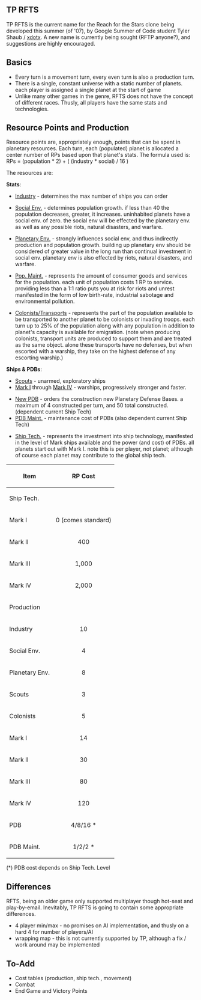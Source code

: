 == TP RFTS ==
TP RFTS is the current name for the Reach for the Stars clone being developed this summer (of '07), by Google Summer of Code student Tyler Shaub / [[User:Xdotx|xdotx]]. A new name is currently being sought (RFTP anyone?), and suggestions are highly encouraged.


== Basics ==
* Every turn is a movement turn, every even turn is also a production turn.
* There is a single, constant universe with a static number of planets. each player is assigned a single planet at the start of game
* Unlike many other games in the genre, RFTS does not have the concept of different races. Thusly, all players have the same stats and technologies.


== Resource Points and Production == 
Resource points are, appropriately enough, points that can be spent in planetary resources. Each turn, each (populated) planet is allocated a center number of RPs based upon that planet's stats. The formula used is: RPs = (population * 2) + ( (industry * social) / 16 )

The resources are:

'''Stats''':
* <u>Industry</u> -  determines the max number of ships you can order

* <u>Social Env.</u> - determines population growth. if less than 40 the population decreases, greater, it increases. uninhabited planets have a social env. of zero. the social env will be effected by the planetary env. as well as any possible riots, natural disasters, and warfare.

* <u>Planetary Env.</u> - strongly influences social env, and thus indirectly production and population growth. building up planetary env should be considered of greater value in the long run than continual investment in social env. planetary env is also effected by riots, natural disasters, and warfare.

* <u>Pop. Maint.</u> - represents the amount of consumer goods and services for the population. each unit of population costs 1 RP to service. providing less than a 1:1 ratio puts you at risk for riots and unrest manifested in the form of low birth-rate, industrial sabotage and environmental pollution.

* <u>Colonists/Transports</u> - represents the part of the population available to be transported to another planet to be colonists or invading troops. each turn up to 25% of the population along with any population in addition to planet's capacity is available for emigration. (note when producing colonists, transport units are produced to support them and are treated as the same object. alone these transports have no defenses, but when escorted with a warship, they take on the highest defense of any escorting warship.)

'''Ships & PDBs''':
* <u>Scouts</u> - unarmed, exploratory ships
* <u>Mark I</u> through <u>Mark IV</u> - warships, progressively stronger and faster.

* <u>New PDB</u> - orders the construction new Planetary Defense Bases. a maximum of 4 constructed per turn, and 50 total constructed. (dependent current Ship Tech)
* <u>PDB Maint.</u> - maintenance cost of PDBs (also dependent current Ship Tech)

* <u>Ship Tech.</u> - represents the investment into ship technology, manifested in the level of Mark ships available and the power (and cost) of PDBs. all planets start out with Mark I. note this is per player, not planet; although of course each planet may contribute to the global ship tech.


{| border="1" cellpadding="2" 
|-----
! Item || RP Cost
|-----
! Ship Tech.
|-----
| Mark I || align=center |  0 (comes standard)
|-----
| Mark II || align=center | 400
|-----
| Mark III || align=center | 1,000
|-----
| Mark IV || align=center | 2,000
|-----
! Production
|-----
| Industry || align=center | 10
|-----
| Social Env. || align=center | 4
|-----
| Planetary Env. || align=center | 8
|-----
| Scouts || align=center | 3
|-----
| Colonists || align=center | 5
|-----
| Mark I || align=center | 14
|-----
| Mark II || align=center | 30
|-----
| Mark III || align=center | 80
|-----
| Mark IV || align=center | 120
|-----
| PDB || align=center | 4/8/16 *
|-----
| PDB Maint. || align=center | 1/2/2 *
|}
(*) PDB cost depends on Ship Tech. Level


== Differences ==
RFTS, being an older game only supported multiplayer though hot-seat and play-by-email. Inevitably, TP RFTS is going to contain some appropriate differences.

* 4 player min/max - no promises on AI implementation, and thusly on a hard 4 for number of players/AI
* wrapping map - this is not currently supported by TP, although a fix / work around may be implemented


== To-Add ==
* Cost tables (production, ship tech., movement)
* Combat
* End Game and Victory Points